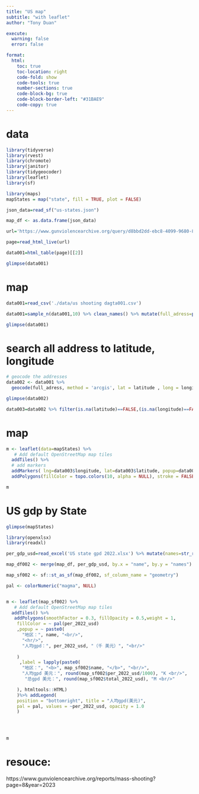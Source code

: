 ```yaml
---
title: "US map"
subtitle: "with leaflet"
author: "Tony Duan"

execute:
  warning: false
  error: false

format:
  html:
    toc: true
    toc-location: right
    code-fold: show
    code-tools: true
    number-sections: true
    code-block-bg: true
    code-block-border-left: "#31BAE9"
    code-copy: true
---
```


# data


```r
library(tidyverse)
library(rvest)
library(chromote)
library(janitor)
library(tidygeocoder)
library(leaflet)
library(sf)
```

```r
library(maps)
mapStates = map("state", fill = TRUE, plot = FALSE)
```

```r
json_data=read_sf("us-states.json")
```


```r
map_df <- as.data.frame(json_data)
```


```r
url='https://www.gunviolencearchive.org/query/d8bbd2dd-ebc8-4099-9680-86f3a053c1e6?page=1'
```


```r
page=read_html_live(url)
```


```r
data001=html_table(page)[[2]]
```

```r
glimpse(data001)
```

# map

```r
data001=read_csv('./data/us shooting dagta001.csv')
```



```r
data001=sample_n(data001,10) %>% clean_names() %>% mutate(full_adress=paste(address,city_or_county,state))
```

```r
glimpse(data001)
```

# search all address to latitude, longitude
```r
# geocode the addresses
data002 <- data001 %>%
  geocode(full_adress, method = 'arcgis', lat = latitude , long = longitude)

glimpse(data002)
```

```r
data003=data002 %>% filter(is.na(latitude)==FALSE,(is.na(longitude)==FALSE))
```

# map

```r
m <- leaflet(data=mapStates) %>%
   # Add default OpenStreetMap map tiles
  addTiles() %>%  
  # add markers
  addMarkers( lng=data003$longitude, lat=data003$latitude, popup=data003$state)%>% 
  addPolygons(fillColor = topo.colors(10, alpha = NULL), stroke = FALSE)

m  
```


# US gdp by State

```r
glimpse(mapStates)
```

```r
library(openxlsx)
library(readxl)

per_gdp_usd=read_excel('US state gpd 2022.xlsx') %>% mutate(names=str_replace(names,'\\*','') %>% str_trim() )
```



```r
map_df002 <- merge(map_df, per_gdp_usd, by.x = "name", by.y = "names")
```


```r
map_sf002 <- sf::st_as_sf(map_df002, sf_column_name = "geometry")
```

```r

pal <- colorNumeric("magma", NULL)


m <- leaflet(map_sf002) %>%
   # Add default OpenStreetMap map tiles
  addTiles() %>%  
   addPolygons(smoothFactor = 0.3, fillOpacity = 0.5,weight = 1,
    fillColor = ~ pal(per_2022_usd)
    ,popup = ~ paste0(
      "地区：", name, "<br/>",
      "<hr/>",
      "人均gpd：", per_2022_usd, "（千 美元）", "<br/>"
      
    )
     ,label = lapply(paste0(
      "地区：", "<b>", map_sf002$name, "</b>", "<br/>",
      "人均gpd 美元：", round(map_sf002$per_2022_usd/1000), "K <br/>",
       "总gpd 美元：", round(map_sf002$total_2022_usd), "M <br/>"

    ), htmltools::HTML)
    )%>% addLegend(
    position = "bottomright", title = "人均gpd(美元)",
    pal = pal, values = ~per_2022_usd, opacity = 1.0
    )
  



m  
```

# resouce:

https://www.gunviolencearchive.org/reports/mass-shooting?page=8&year=2023